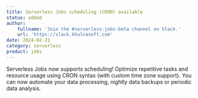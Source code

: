 ```yaml
---
title: Serverless Jobs scheduling (CRON) available
status: added
author:
    fullname: 'Join the #serverless-jobs-beta channel on Slack.'
    url: 'https://slack.khulnasoft.com'
date: 2024-02-21
category: serverless
product: jobs
---
```


Serverless Jobs now supports scheduling!
Optimize repetitive tasks and resource usage using CRON syntax (with custom time zone support). You can now automate your data processing, nightly data backups or periodic data analysis.

